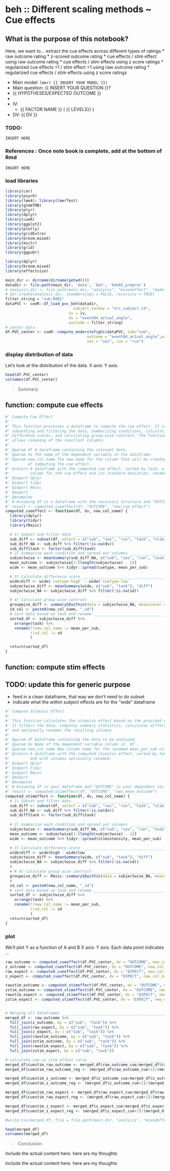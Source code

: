 # beh ::  Different scaling methods ~  Cue effects {#cueeffects}

## What is the purpose of this notebook? {.unlisted .unnumbered}

Here, we want to... extract the cue effects across different types of ratings
* raw outcome rating
* z-scored outcome rating
* cue effects / stim effect using raw outcome rating
* cue effects / stim effects using z score ratings
* regularized cue effects +1 / stim effect +1 using raw outcome rating
* regularized cue effects / stim effects using z score ratings

* Main model: `lmer( {{ INSERT YOUR MODEL }})` 
* Main question: {{ INSERT YOUR QUESTION }}? 
* {{ HYPOTHESES/EXPECTED OUTCOME }}
* 
* IV: 
  - {{ FACTOR NAME }} ( {{ LEVELS}} )
* DV: {{ DV }}


### TODO: 
```
INSERT HERE
```

### References : Once note book is complete, add at the bottom of Rmd
```
INSERT HERE
```

### load libraries {.unlisted .unnumbered}
```r
library(car)
library(psych)
library(lme4); library(lmerTest)
library(glmmTMB)
library(plyr)
library(dplyr)
library(cueR)
library(ggplot2)
library(plotly)
library(gridExtra)
library(broom.mixed)
library(knitr)
library(grid)
library(ggpubr)

library(dplyr)
library(broom.mixed)
library(effectsize)
```

```r
main_dir <- dirname(dirname(getwd()))
datadir <- file.path(main_dir, 'data', 'beh', 'beh02_preproc')
# analysis_dir <- file.path(main_dir, "analysis", "mixedeffect", "model09_var", as.character(Sys.Date()))
# dir.create(analysis_dir, showWarnings = FALSE, recursive = TRUE)
filter_string = "sub-0001"
dataPVC <- cueR::df_load_pvc_beh(datadir,
                              subject_varkey = "src_subject_id",
                            iv = iv,
                            dv = "event04_actual_angle",
                            exclude = filter_string)
# center data
df.PVC_center <- cueR::compute_enderstofighi(dataPVC, sub="sub",
                                    outcome = "event04_actual_angle",expect= "event02_expect_angle",
                                    ses = "ses", run = "run")
```

### display distribution of data
Let's look at the distribution of the data. X axis: Y axis: 
```r
head(df.PVC_center)
colnames(df.PVC_center)
```
> Summary: 


## function: compute cue effects
```r
#' Compute Cue Effect
#'
#' This function processes a dataframe to compute the cue effect. It involves 
#' subsetting and filtering the data, summarizing conditions, calculating 
#' difference scores, and calculating group-wise contrast. The function also 
#' allows renaming of the resultant columns.
#'
#' @param df A dataframe containing the relevant data.
#' @param dv The name of the dependent variable in the dataframe.
#' @param new_col_name The new name for the column that will be created as a result 
#'        of computing the cue effect.
#' @return A dataframe with the computed cue effect, sorted by task, with a new 
#'         column for the cue effect and its standard deviation, renamed as specified.
#' @import dplyr
#' @import tidyr
#' @import Rmisc
#' @export
#' @examples
#' # Assuming df is a dataframe with the necessary structure and "OUTCOME" is your dependent variable:
#' result <- computed_cueeffect(df, "OUTCOME", "new_cue_effect")
computed_cueeffect <- function(df, dv, new_col_name) {
  library(dplyr)
  library(tidyr)
  library(Rmisc)

  # 1) Subset and filter data __________________________________________________
  sub_diff <- subset(df, select = c("sub", "ses", "run", "task", "stimintensity", "cuetype", dv))
  sub_diff_NA <- sub_diff %>% filter(!is.na(dv))
  sub_diff$task <- factor(sub_diff$task)
  # 2) Summarize each condition and spread out columns _________________________
  subjectwise <- meanSummary(sub_diff_NA, c("sub", "ses", "run", "task", "cuetype", "stimintensity"), dv)
  mean_outcome <- subjectwise[1:(length(subjectwise) - 1)]
  wide <- mean_outcome %>% tidyr::spread(cuetype, mean_per_sub)

  # 3) Calculate difference score ______________________________________________
  wide$diff <- wide$`cuetype-high` - wide$`cuetype-low`
  subjectwise_diff <- meanSummary(wide, c("sub", "task"), "diff")
  subjectwise_NA <- subjectwise_diff %>% filter(!is.na(sd))

  # 4) Calculate group wise contrast ___________________________________________
  groupwise_diff <- summarySEwithin(data = subjectwise_NA, measurevar = "mean_per_sub", withinvars = "task", idvar = "sub")
  sd_col <- paste0(new_col_name, "_sd")
  # sort data based on task and rename _________________________________________
  sorted_df <- subjectwise_diff %>%
    arrange(task) %>%
    rename(!!new_col_name := mean_per_sub, 
           !!sd_col := sd
           )

  return(sorted_df)
}

```

## function: compute stim effects
## TODO: update this for generic purpose
* feed in a clean dataframe, that way we don't need to do subset
* indicate what the within subject effects are for the "wide" dataframe
```r
#' Compute Stimulus Effect
#'
#' This function calculates the stimulus effect based on the provided dataframe.
#' It filters the data, computes summary statistics, calculates difference scores,
#' and optionally renames the resulting columns.
#'
#' @param df Dataframe containing the data to be analyzed.
#' @param dv Name of the dependent variable column in `df`.
#' @param new_col_name New column name for the renamed mean_per_sub column.
#' @return A dataframe with the computed stimulus effect, sorted by task, 
#'         and with columns optionally renamed.
#' @import dplyr
#' @import tidyr
#' @import Rmisc
#' @export
#' @examples
#' # Assuming df is your dataframe and "OUTCOME" is your dependent variable:
#' result <- computed_stimeffect(df, "OUTCOME", "new_mean_outcome")
computed_stimeffect <- function(df, dv, new_col_name) {
  # 1) Subset and filter data __________________________________________________
  sub_diff <- subset(df, select = c("sub", "ses", "run", "task", "stimintensity", "cuetype", dv))
  sub_diff_NA <- sub_diff %>% filter(!is.na(dv))
  sub_diff$task <- factor(sub_diff$task)
 
  # 2) Summarize each condition and spread out columns _________________________
  subjectwise <- meanSummary(sub_diff_NA, c("sub", "ses", "run", "task", "cuetype", "stimintensity"), dv)
  mean_outcome <- subjectwise[1:(length(subjectwise) - 1)]
  wide <- mean_outcome %>% tidyr::spread(stimintensity, mean_per_sub)

  # 3) Calculate difference score ______________________________________________
  wide$diff <- wide$high - wide$low
  subjectwise_diff <- meanSummary(wide, c("sub", "task"), "diff")
  subjectwise_NA <- subjectwise_diff %>% filter(!is.na(sd))
  # 
  # # 4) Calculate group wise contrast _________________________________________
  groupwise_diff <- Rmisc::summarySEwithin(data = subjectwise_NA, measurevar = "mean_per_sub", withinvars = "task", idvar = "sub")
  # 
  sd_col <- paste0(new_col_name, "_sd")
  # sort data based on task and rename _________________________________________
  sorted_df <- subjectwise_diff %>%
    arrange(task) %>%
    rename(!!new_col_name := mean_per_sub, 
           !!sd_col := sd
           )
  return(sorted_df)
} 
```


### plot {.unlisted .unnumbered}
We'll plot Y as a function of A and B
X axis: 
Y axis:
Each data point indicates ... 


```r
raw_outcome <- computed_cueeffect(df.PVC_center, dv = "OUTCOME", new_col_name = "raw_outcome_cue")
z_outcome <- computed_cueeffect(df.PVC_center, dv = "OUTCOME", new_col_name = "z_outcome_cue")
raw_expect <- computed_cueeffect(df.PVC_center, dv = "EXPECT", new_col_name = "raw_expect_cue")
z_expect <- computed_cueeffect(df.PVC_center, dv = "EXPECT", new_col_name = "z_expect_cue")

rawstim_outcome <- computed_stimeffect(df.PVC_center, dv = "OUTCOME", new_col_name = "raw_outcome_stim")
zstim_outcome <- computed_stimeffect(df.PVC_center, dv = "OUTCOME", new_col_name = "z_outcome_stim")
rawstim_expect <- computed_stimeffect(df.PVC_center, dv = "EXPECT", new_col_name = "raw_expect_stim")
zstim_expect <- computed_stimeffect(df.PVC_center, dv = "EXPECT", new_col_name = "z_expect_stim")


# Merging all dataframes _______________________________________________________
merged_df <- raw_outcome %>%
  full_join(z_outcome, by = c("sub", "task")) %>%
  full_join(raw_expect, by = c("sub", "task")) %>%
  full_join(z_expect, by = c("sub", "task")) %>%
  full_join(rawstim_outcome, by = c("sub", "task")) %>%
  full_join(zstim_outcome, by = c("sub", "task")) %>%
  full_join(rawstim_expect, by = c("sub", "task")) %>%
  full_join(zstim_expect, by = c("sub", "task"))

# calculate cue vs stim effect ratio ___________________________________________
merged_df$cuestim_raw_outcome <- merged_df$raw_outcome_cue/merged_df$raw_outcome_stim
merged_df$cuestim_raw_outcome_reg <- (merged_df$raw_outcome_cue+1)/(merged_df$raw_outcome_stim+1)

merged_df$cuestim_z_outcome <- merged_df$z_outcome_cue/merged_df$z_outcome_stim
merged_df$cuestim_z_outcome_reg <- (merged_df$z_outcome_cue+1)/(merged_df$z_outcome_stim+1)

merged_df$cuestim_raw_expect <- merged_df$raw_expect_cue/merged_df$raw_expect_stim
merged_df$cuestim_raw_expect_reg <- (merged_df$raw_expect_cue+1)/(merged_df$raw_expect_stim+1)

merged_df$cuestim_z_expect <- merged_df$z_expect_cue/merged_df$z_expect_stim
merged_df$cuestim_z_expect_reg <- (merged_df$z_expect_cue+1)/(merged_df$z_expect_stim+1)

#write.csv(merged_df, file = file.path(main_dir, "analysis", "mixedeffect", "dataframes", "beh_cueeffect_rawoutcome.csv"), row.names = FALSE)
```
```r
head(merged_df)
colnames(merged_df)
```



> Conclusion:


:::: {.infobox}
Include the actual content here. here are my thoughts
::::

:::: {.refbox}
Include the actual content here. here are my thoughts
::::


